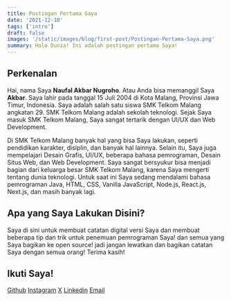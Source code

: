 ```yaml
---
title: Postingan Pertama Saya
date: '2021-12-10'
tags: ['intro']
draft: false
images: '/static/images/blog/first-post/Postingan-Pertama-Saya.png'
summary: Halo Dunia! Ini adalah postingan pertama Saya!
---
```


<TOCInline toc={props.toc} asDisclosure />

## Perkenalan

Hai, nama Saya **Naufal Akbar Nugroho**. Atau Anda bisa memanggil Saya **Akbar**. Saya lahir pada tanggal 15 Juli 2004 di Kota Malang, Provinsi Jawa Timur, Indonesia. Saya adalah salah satu siswa SMK Telkom Malang angkatan 29. SMK Telkom Malang adalah sekolah teknologi. Sejak Saya masuk SMK Telkom Malang, Saya sangat tertarik dengan UI/UX dan Web Development.

Di SMK Telkom Malang banyak hal yang bisa Saya lakukan, seperti pendidikan karakter, disiplin, dan banyak hal lainnya. Selain itu, Saya juga mempelajari Desain Grafis, UI/UX, beberapa bahasa pemrograman, Desain Situs Web, dan Web Development. Saya sangat bersyukur bisa menjadi bagian dari keluarga besar SMK Telkom Malang, karena Saya mengerti tentang dunia teknologi. Untuk saat ini Saya sedang mendalami bahasa pemrograman Java, HTML, CSS, Vanilla JavaScript, Node.js, React.js, Next.js, dan masih banyak lagi.

## Apa yang Saya Lakukan Disini?

Saya di sini untuk membuat catatan digital versi Saya dan membuat beberapa tip dan trik untuk penemuan pemrograman Saya! dan semua yang Saya bagikan ke open source! jadi jangan lewatkan dan bagikan catatan Saya dengan semua orang! Terima kasih!

## Ikuti Saya!

[Github](https://www.github.com/nuflakbrr)
[Instagram](https://www.instagram.com/kbrnugroho)
[X](https://www.x.com/nuflakbrr)
[Linkedin](https://www.linkedin.com/in/nuflakbrr)
[Email](mailto:naufalakbar378@gmail.com)
